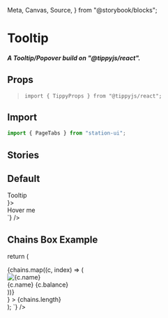   Meta,
  Canvas,
  Source,
} from "@storybook/blocks";

<Meta title="Components/Displays/Tooltip" />

# Tooltip

##### A Tooltip/Popover build on "@tippyjs/react".

## Props
  > `import { TippyProps } from "@tippyjs/react";`

## Import
```jsx
import { PageTabs } from "station-ui";
```

## Stories

## Default
<div className="story_with_source_below">
  <Canvas of={TooltipStories.Default} />
  <Source code={`
    <Tooltip content={<div>Tooltip</div>}>
  <div>Hover me</div>
</Tooltip>
  `} />
</div>

## Chains Box Example
<div className="story_with_source_below">
  <Canvas of={TooltipStories.ChainsBoxExample} />
  <Source code={`
    const chains = [{name: "terra",  img: "https://station-assets.terra.dev/img/chains/Terra.svg", balance: '100' }, { balance: '320' , name: "axelar", img: "https://station-assets.terra.dev/img/chains/Axelar.svg"}];

return (
  <div style={{ height: "100px", marginLeft: "50px", display: "flex", alignItems: "flex-end" }}>
    <Tooltip
      className={styles.tooltip}
      placement='top'
      content={
        <div className={styles.chains__list}>
          {chains.map((c, index) => (
            <div key={index} className={styles.container}>
              <img src={c.img} alt={c.name} />
              <div className={styles.text__container}>
                <span className={styles.chain}>{c.name}</span>
                <span className={styles.balance}>{c.balance}</span>
              </div>
            </div>
          ))}
        </div>
      }
    >
      <span className={styles.chain__details}>{chains.length}</span>
    </Tooltip>
  </div>
);
  `} />
</div>

<br />
<br />
<br />
<br />
<br />
<br />
<br />
<br />
<br />
<br />
<br />
<br />
<br />
<br />
<br />
<br />
<br />
<br />
<br />
<br />
<br />
